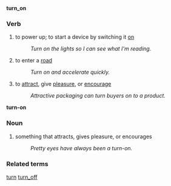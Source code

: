 '''turn_on'''
===Verb===
# to power up; to start a device by switching it [[on]]
#:''Turn on the lights so I can see what I'm reading.'' 
# to enter a [[road]]
#:''Turn on and accelerate quickly.''
# to [[attract]], give [[pleasure]], or [[encourage]]
#:''Attractive packaging can turn buyers on to a product.''

'''turn-on'''
===Noun===
#something that attracts, gives pleasure, or encourages
#:''Pretty eyes have always been a turn-on.''

===Related terms===
[[turn]] [[turn_off]]